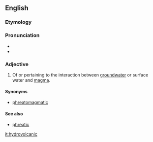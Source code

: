 
==English==

===Etymology===

{{prefix|hydro|volcanic}}
===Pronunciation===
* {{IPA|ˌhaɪdɹəvɔlˈkænɪk}}
* {{rhymes|ænɪk}}

===Adjective===
{{en-adj|-}}

# {{context|geology}} Of or pertaining to the interaction between [[groundwater]] or surface water and [[magma]].

====Synonyms====
* [[phreatomagmatic]]
====See also====
* [[phreatic]]

[[it:hydrovolcanic]]